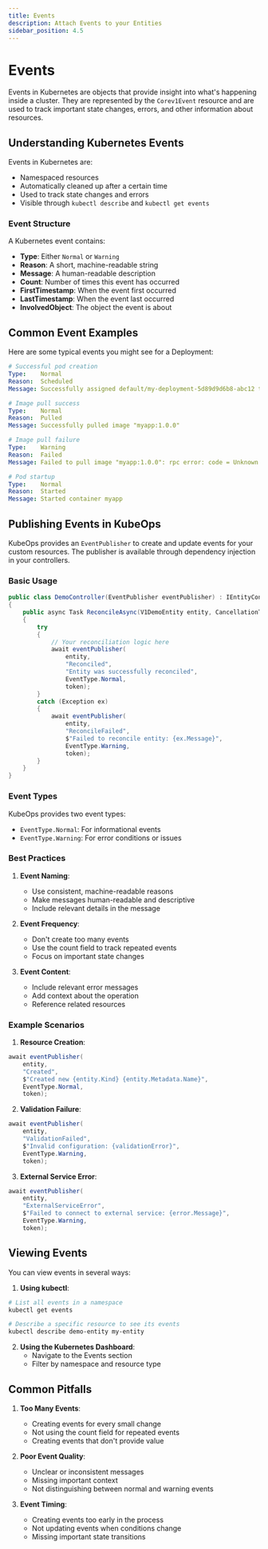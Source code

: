 ```yaml
---
title: Events
description: Attach Events to your Entities
sidebar_position: 4.5
---
```


# Events

Events in Kubernetes are objects that provide insight into what's happening inside a cluster. They are represented by the `Corev1Event` resource and are used to track important state changes, errors, and other information about resources.

## Understanding Kubernetes Events

Events in Kubernetes are:

- Namespaced resources
- Automatically cleaned up after a certain time
- Used to track state changes and errors
- Visible through `kubectl describe` and `kubectl get events`

### Event Structure

A Kubernetes event contains:

- **Type**: Either `Normal` or `Warning`
- **Reason**: A short, machine-readable string
- **Message**: A human-readable description
- **Count**: Number of times this event has occurred
- **FirstTimestamp**: When the event first occurred
- **LastTimestamp**: When the event last occurred
- **InvolvedObject**: The object the event is about

## Common Event Examples

Here are some typical events you might see for a Deployment:

```yaml
# Successful pod creation
Type:    Normal
Reason:  Scheduled
Message: Successfully assigned default/my-deployment-5d89d9d6b8-abc12 to node-1

# Image pull success
Type:    Normal
Reason:  Pulled
Message: Successfully pulled image "myapp:1.0.0"

# Image pull failure
Type:    Warning
Reason:  Failed
Message: Failed to pull image "myapp:1.0.0": rpc error: code = Unknown desc = Error response from daemon: pull access denied for myapp, repository does not exist or may require 'docker login'

# Pod startup
Type:    Normal
Reason:  Started
Message: Started container myapp
```

## Publishing Events in KubeOps

KubeOps provides an `EventPublisher` to create and update events for your custom resources. The publisher is available through dependency injection in your controllers.

### Basic Usage

```csharp
public class DemoController(EventPublisher eventPublisher) : IEntityController<V1DemoEntity>
{
    public async Task ReconcileAsync(V1DemoEntity entity, CancellationToken token)
    {
        try
        {
            // Your reconciliation logic here
            await eventPublisher(
                entity,
                "Reconciled",
                "Entity was successfully reconciled",
                EventType.Normal,
                token);
        }
        catch (Exception ex)
        {
            await eventPublisher(
                entity,
                "ReconcileFailed",
                $"Failed to reconcile entity: {ex.Message}",
                EventType.Warning,
                token);
        }
    }
}
```

### Event Types

KubeOps provides two event types:

- `EventType.Normal`: For informational events
- `EventType.Warning`: For error conditions or issues

### Best Practices

1. **Event Naming**:

   - Use consistent, machine-readable reasons
   - Make messages human-readable and descriptive
   - Include relevant details in the message

2. **Event Frequency**:

   - Don't create too many events
   - Use the count field to track repeated events
   - Focus on important state changes

3. **Event Content**:
   - Include relevant error messages
   - Add context about the operation
   - Reference related resources

### Example Scenarios

1. **Resource Creation**:

```csharp
await eventPublisher(
    entity,
    "Created",
    $"Created new {entity.Kind} {entity.Metadata.Name}",
    EventType.Normal,
    token);
```

2. **Validation Failure**:

```csharp
await eventPublisher(
    entity,
    "ValidationFailed",
    $"Invalid configuration: {validationError}",
    EventType.Warning,
    token);
```

3. **External Service Error**:

```csharp
await eventPublisher(
    entity,
    "ExternalServiceError",
    $"Failed to connect to external service: {error.Message}",
    EventType.Warning,
    token);
```

## Viewing Events

You can view events in several ways:

1. **Using kubectl**:

```bash
# List all events in a namespace
kubectl get events

# Describe a specific resource to see its events
kubectl describe demo-entity my-entity
```

2. **Using the Kubernetes Dashboard**:
   - Navigate to the Events section
   - Filter by namespace and resource type

## Common Pitfalls

1. **Too Many Events**:

   - Creating events for every small change
   - Not using the count field for repeated events
   - Creating events that don't provide value

2. **Poor Event Quality**:

   - Unclear or inconsistent messages
   - Missing important context
   - Not distinguishing between normal and warning events

3. **Event Timing**:
   - Creating events too early in the process
   - Not updating events when conditions change
   - Missing important state transitions
